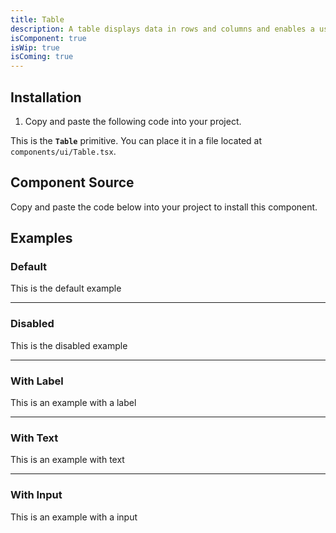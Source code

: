 ```yaml
---
title: Table
description: A table displays data in rows and columns and enables a user to navigate its contents via directional navigation keys, and optionally supports row selection and sorting.
isComponent: true
isWip: true
isComing: true
---
```


## Installation

1. Copy and paste the following code into your project.

This is the **`Table`** primitive. You can place it in a file located at `components/ui/Table.tsx`.

## Component Source

Copy and paste the code below into your project to install this component.

<ComponentSource src="../../packages/ui/src/Table.tsx" />

## Examples

### Default

This is the default example

---

### Disabled

This is the disabled example

---

### With Label

This is an example with a label

---

### With Text

This is an example with text

---

### With Input

This is an example with a input
